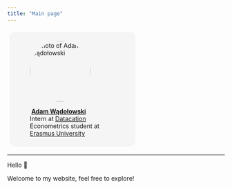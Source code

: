 ```yaml
---
title: "Main page"
---
```


::: columns
::: {.column style="width:50%;height:50%;border-radius:1em;margin:1%;padding:1.5%;background-color:#f5f5f5"}
<figure>

<img src="/images/adam-wadolowski.jpg" alt="Photo of Adam Wądołowski" class="img-responsive atto_image_button_text-bottom" role="presentation" style="object-fit: cover;width:10em;height:10em;border-radius: 50%;font-size:1em;"/>

<figcaption><strong> <a href="https://www.linkedin.com/in/adam-wadolowski/" target="_blank" class="external">Adam Wądołowski</a></strong> <br/>Intern at <a href="https://www.datacation.nl/en/" target="_blank" class="external">Datacation</a> <br/>Econometrics student at <a href="https://www.eur.nl/en" target="_blank" class="external">Erasmus University</a></figcaption>

</figure>
:::

::: {.column style="width:30%;font-size:0.85em;margin-left:1%;"}
<p>

</p>

[data engineering]{.tag style="background-color:var(--quarto-hl-st-color); color: white; border-radius: 0.5em;padding:0.35em;margin-bottom:0.5em;"}

<p>

</p>

[statistics]{.tag style="background-color:var(--quarto-hl-cn-color); color: white; border-radius: 0.5em;padding:0.35em;margin-bottom:0.5em;"}

<p>

</p>

[optimisation]{.tag style="background-color:var(--quarto-hl-fu-color);color: white; border-radius: 0.5em;padding:0.35em;"}

<p>

</p>

[data science]{.tag style="background-color:var(--quarto-hl-im-color);color: white; border-radius: 0.5em;padding:0.35em;"}

<p>

</p>

[time series]{.tag style="background-color:var(--quarto-hl-dv-color); color: white; border-radius: 0.5em;padding:0.35em;margin-bottom:0.5em;"}

<p>

</p>

[machine learning applications]{.tag style="background-color:var(--quarto-hl-st-color);color: white; border-radius: 0.5em;padding:0.35em;"}

<p>

</p>

[web scraping]{.tag style="background-color:var(--quarto-hl-cn-color);color: white; border-radius: 0.5em;padding:0.35em;"}
:::
:::

------------------------------------------------------------------------

Hello 👋

Welcome to my website, feel free to explore!
